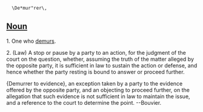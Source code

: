 {{rfc}}
   \De*mur"rer\,

==[[Noun]]==

1. One who [[demur]]s.

2. (Law) A stop or pause by a party to an action, for the judgment of the court on the question, whether, assuming the truth of the matter alleged by the opposite party, it is sufficient in law to sustain the action or defense, and
hence whether the party resting is bound to answer or proceed further.

{Demurrer to evidence}, an exception taken by a party to the evidence offered by the opposite party, and an objecting  to proceed further, on the allegation that such evidence is not sufficient in law to maintain the issue, and a reference to the court to determine the point. --Bouvier.